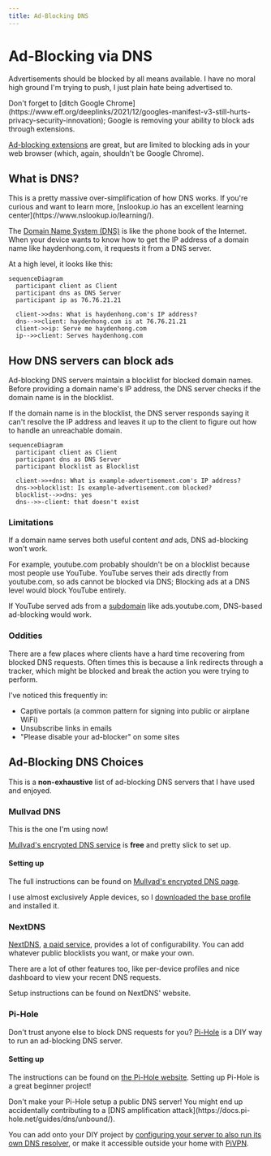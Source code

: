```yaml
---
title: Ad-Blocking DNS
---
```



# Ad-Blocking via DNS

Advertisements should be blocked by all means available.
I have no moral high ground I'm trying to push, I just plain hate being advertised to.

<Callout type="info">
  Don't forget to [ditch Google
  Chrome](https://www.eff.org/deeplinks/2021/12/googles-manifest-v3-still-hurts-privacy-security-innovation);
  Google is removing your ability to block ads through extensions.
</Callout>

[Ad-blocking extensions](https://ublockorigin.com) are great, but are limited to blocking ads
in your web browser (which, again, shouldn't be Google Chrome).

## What is DNS?

<Callout type="info">
  This is a pretty massive over-simplification of how DNS works. If you're
  curious and want to learn more, [nslookup.io has an excellent learning
  center](https://www.nslookup.io/learning/).
</Callout>

The [Domain Name System (DNS)](https://en.wikipedia.org/wiki/Domain_Name_System) is like the phone book of the Internet.
When your device wants to know how to get the IP address of a domain name like haydenhong.com, it requests it from a DNS server.

At a high level, it looks like this:

```mermaid
sequenceDiagram
  participant client as Client
  participant dns as DNS Server
  participant ip as 76.76.21.21

  client->>dns: What is haydenhong.com's IP address?
  dns-->>client: haydenhong.com is at 76.76.21.21
  client->>ip: Serve me haydenhong.com
  ip-->>client: Serves haydenhong.com
```

## How DNS servers can block ads

Ad-blocking DNS servers maintain a blocklist for blocked domain names. Before providing a domain name's IP address, the DNS server checks if the domain name is in the blocklist.

If the domain name is in the blocklist, the DNS server responds saying it can't resolve the IP address and leaves it
up to the client to figure out how to handle an unreachable domain.

```mermaid
sequenceDiagram
  participant client as Client
  participant dns as DNS Server
  participant blocklist as Blocklist

  client->>+dns: What is example-advertisement.com's IP address?
  dns->>blocklist: Is example-advertisement.com blocked?
  blocklist-->>dns: yes
  dns-->>-client: that doesn't exist
```

### Limitations

If a domain name serves both useful content _and_ ads, DNS ad-blocking won't work.

For example, youtube.com probably shouldn't be on a blocklist because most people use YouTube. YouTube serves their ads
directly from youtube.com, so ads cannot be blocked via DNS; Blocking ads at a DNS level would block YouTube entirely.

If YouTube served ads from a [subdomain](https://en.wikipedia.org/wiki/Subdomain) like ads.youtube.com, DNS-based ad-blocking would work.

### Oddities

There are a few places where clients have a hard time recovering from blocked DNS requests.
Often times this is because a link redirects through a tracker, which might be blocked and break the action you were trying to perform.

I've noticed this frequently in:

- Captive portals (a common pattern for signing into public or airplane WiFi)
- Unsubscribe links in emails
- "Please disable your ad-blocker" on some sites

## Ad-Blocking DNS Choices

This is a **non-exhaustive** list of ad-blocking DNS servers that I have used and enjoyed.

### Mullvad DNS

<Callout emoji="🏆">This is the one I'm using now!</Callout>

[Mullvad's encrypted DNS service](https://mullvad.net/en/help/dns-over-https-and-dns-over-tls) is **free** and
pretty slick to set up.

#### Setting up

The full instructions can be found on [Mullvad's encrypted DNS page](https://mullvad.net/en/help/dns-over-https-and-dns-over-tls).

I use almost exclusively Apple devices, so I [downloaded the base profile](https://github.com/mullvad/encrypted-dns-profiles/raw/main/base/mullvad-encrypted-dns-tls-base.mobileconfig) and installed it.

### NextDNS

[NextDNS](https://nextdns.io), [a paid service](https://nextdns.io/pricing), provides a lot of configurability.
You can add whatever public blocklists you want, or make your own.

There are a lot of other features too, like per-device profiles and nice dashboard to view your recent DNS requests.

Setup instructions can be found on NextDNS' website.

### Pi-Hole

Don't trust anyone else to block DNS requests for you? [Pi-Hole](https://pi-hole.net) is a DIY way to run an ad-blocking DNS server.

#### Setting up

The instructions can be found on [the Pi-Hole website](https://pi-hole.net).
Setting up Pi-Hole is a great beginner project!

<Callout type="warning">
  Don't make your Pi-Hole setup a public DNS server! You might end up
  accidentally contributing to a [DNS amplification
  attack](https://docs.pi-hole.net/guides/dns/unbound/).
</Callout>

You can add onto your DIY project by [configuring your server to also run its own DNS resolver](https://docs.pi-hole.net/guides/dns/unbound/),
or make it accessible outside your home with [PiVPN](https://pivpn.io).
